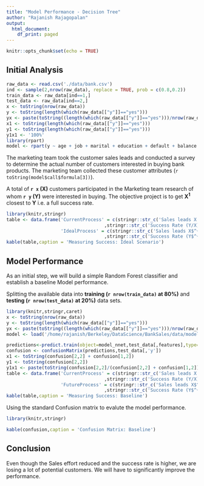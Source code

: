 ```yaml
---
title: "Model Performance - Decision Tree"
author: "Rajanish Rajagopalan"
output:
  html_document:
    df_print: paged
---
```


```r
knitr::opts_chunk$set(echo = TRUE)
```

## Initial Analysis 

```r
raw_data <- read.csv('./data/bank.csv')
ind <- sample(2,nrow(raw_data), replace = TRUE, prob = c(0.8,0.2))
train_data <- raw_data[ind==1,]
test_data <- raw_data[ind==2,]
x <- toString(nrow(raw_data))
y <- toString(length(which(raw_data[["y"]]=="yes")))
yx <- paste(toString((length(which(raw_data[["y"]]=="yes")))/nrow(raw_data)*100),'%')
x1 <- toString(length(which(raw_data[["y"]]=="yes")))
y1 <- toString(length(which(raw_data[["y"]]=="yes")))
y1x1 <- '100%'
library(rpart)
model <- rpart(y ~ age + job + marital + education + default + balance + housing + loan + contact + duration + campaign + pdays + previous + poutcome, data = raw_data)
```

The marketing team took the customer sales leads and conducted a survey to determine the actual number of customers interested in buying bank products. The marketing team collected these customer attributes (`r toString(model$call$formula[3])`).

A total of **`r x` (X)** customers participated in the Marketing team research of whom **`r y` (Y)** were interested in buying. The objective project is to get **X$^{1}$** closest to **Y** i.e. a full success rate.

```r
library(knitr,stringr)
table <- data.frame('CurrentProcess' = c(stringr::str_c('Sales leads X: ', x),stringr::str_c('Products Sold Y: ', y)
                                    ,stringr::str_c('Success Rate (Y/X): ', yx)), 
                    'IdealProcess' = c(stringr::str_c('Sales leads X$^{1}$: ',x1),stringr::str_c('Products Sold Y$^{1}$: ', y1)
                                    ,stringr::str_c('Success Rate (Y$^{1}$/X$^{1}$): ',y1x1)))
kable(table,caption = 'Measuring Success: Ideal Scenario')
```


## Model Performance
As an initial step, we will build a simple Random Forest classifier and establish a baseline Model performance. 

Splitting the available data into **training (`r nrow(train_data)` at 80%)** and **testing (`r nrow(test_data)` at 20%)** data sets.

```r
library(knitr,stringr,caret)
x <- toString(nrow(raw_data))
y <- toString(length(which(raw_data[["y"]]=="yes")))
yx <- paste(toString((length(which(raw_data[["y"]]=="yes")))/nrow(raw_data)*100),'%')
model <- load('/home/rajanish/Berkeley/DataScience/BankSales/data/model_nnet.Rdata')

predictions<-predict.train(object=model_nnet,test_data[,features],type="raw")
confusion <- confusionMatrix(predictions,test_data[,'y'])
x1 <- toString(confusion[2,2] + confusion[1,2])
y1 <- toString(confusion[2,2])
y1x1 <- paste(toString(confusion[2,2]/(confusion[2,2] + confusion[1,2])*100),'%')
table <- data.frame('CurrentProcess' = c(stringr::str_c('Sales leads X: ', x),stringr::str_c('Products Sold Y: ', y)
                                    ,stringr::str_c('Success Rate (Y/X): ', yx)), 
                    'FutureProcess' = c(stringr::str_c('Sales leads X$^{1}$: ',x1),stringr::str_c('Products Sold Y$^{1}$: ', y1)
                                    ,stringr::str_c('Success Rate (Y$^{1}$/X$^{1}$): ',y1x1)))
kable(table,caption = 'Measuring Success: Baseline')
```

Using the standard Confusion matrix to evalute the model performance.
```r
library(knitr,stringr)

kable(confusion,caption = 'Confusion Matrix: Baseline')
```

## Conclusion
Even though the Sales effort reduced and the success rate is higher, we are losing a lot of potential customers. We will have to significantly improve the performance.
